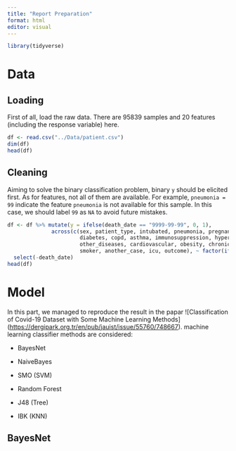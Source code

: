 ```yaml
---
title: "Report Preparation"
format: html
editor: visual
---
```


```r
library(tidyverse)
```

# Data

## Loading

First of all, load the raw data. There are 95839 samples and 20 features (including the response variable) here.

```r
df <- read.csv("../Data/patient.csv")
dim(df)
head(df)
```

## Cleaning

Aiming to solve the binary classification problem, binary `y` should be elicited first. As for features, not all of them are available. For example, `pneumonia = 99` indicate the feature `pneumonia` is not available for this sample. In this case, we should label `99` as `NA` to avoid future mistakes.

```r
df <- df %>% mutate(y = ifelse(death_date == "9999-99-99", 0, 1),
              across(c(sex, patient_type, intubated, pneumonia, pregnant, 
                       diabetes, copd, asthma, immunosuppression, hypertension,
                       other_diseases, cardiovascular, obesity, chronic_kidney_failure,
                       smoker, another_case, icu, outcome), ~ factor(ifelse(.>2, NA, .)))) %>%
  select(-death_date)
head(df)

```

# Model

In this part, we managed to reproduce the result in the papar \![Classification of Covid-19 Dataset with Some Machine Learning Methods\](<https://dergipark.org.tr/en/pub/jauist/issue/55760/748667>). machine learning classifier methods are considered:

-   BayesNet

-   NaiveBayes

-   SMO (SVM)

-   Random Forest

-   J48 (Tree)

-   IBK (KNN)

## BayesNet

```r

```
